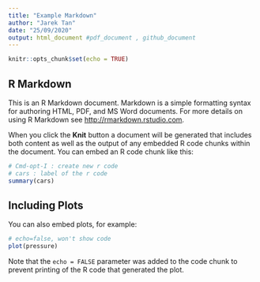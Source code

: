 ```yaml
---
title: "Example Markdown"
author: "Jarek Tan"
date: "25/09/2020"
output: html_document #pdf_document , github_document
---
```


```r
knitr::opts_chunk$set(echo = TRUE)
```

## R Markdown

This is an R Markdown document. Markdown is a simple formatting syntax for authoring HTML, PDF, and MS Word documents. For more details on using R Markdown see <http://rmarkdown.rstudio.com>.

When you click the **Knit** button a document will be generated that includes both content as well as the output of any embedded R code chunks within the document. You can embed an R code chunk like this:

```r
# Cmd-opt-I : create new r code 
# cars : label of the r code
summary(cars)
```

## Including Plots

You can also embed plots, for example:

```r
# echo=false, won't show code
plot(pressure)
```

Note that the `echo = FALSE` parameter was added to the code chunk to prevent printing of the R code that generated the plot.



